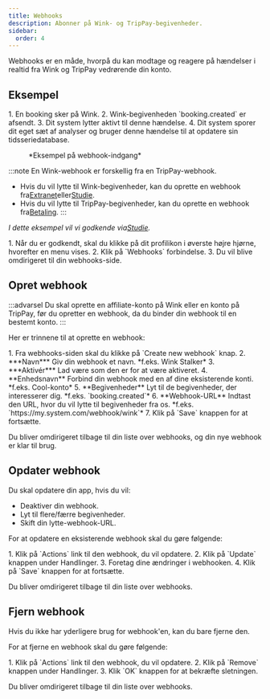 ```yaml
---
title: Webhooks
description: Abonner på Wink- og TripPay-begivenheder.
sidebar:
  order: 4
---
```


Webhooks er en måde, hvorpå du kan modtage og reagere på hændelser i realtid fra Wink og TripPay vedrørende din konto.

## Eksempel

<Steps>
  1. En booking sker på Wink.
  2. Wink-begivenheden `booking.created` er afsendt.
  3. Dit system lytter aktivt til denne hændelse.
  4. Dit system sporer dit eget sæt af analyser og bruger denne hændelse til at opdatere sin tidsseriedatabase.
</Steps>


<figure>
  <CloudinaryImage width="350" height="215" resize="scale" quality="best" alt="Eksempel på webhook" src="academy/webhook" errorImage="noimage_opaque_nyrtl0.png" />

  <figcaption>*Eksempel på webhook-indgang*</figcaption>
</figure>


:::note
En Wink-webhook er forskellig fra en TripPay-webhook.

* Hvis du vil lytte til Wink-begivenheder, kan du oprette en webhook fra[Extranet](https://extranet.wink.travel)eller[Studie](https://studio.wink.travel).
* Hvis du vil lytte til TripPay-begivenheder, kan du oprette en webhook fra[Betaling](https://pay.wink.travel).&#x20;
  :::

*I dette eksempel vil vi godkende via[Studie](https://studio.wink.travel).*

<Steps>
  1. Når du er godkendt, skal du klikke på dit profilikon i øverste højre hjørne, hvorefter en menu vises.
  2. Klik på `Webhooks` forbindelse.
  3. Du vil blive omdirigeret til din webhooks-side.
</Steps>


## Opret webhook

:::advarsel
Du skal oprette en affiliate-konto på Wink eller en konto på TripPay, før du opretter en webhook, da du binder din webhook til en bestemt konto.
:::

Her er trinnene til at oprette en webhook:

<Steps>
  1. Fra webhooks-siden skal du klikke på `Create new webhook` knap.
  2. ***Navn*** Giv din webhook et navn. *f.eks. Wink Stalker*
  3. ***Aktivér*** Lad være som den er for at være aktiveret.
  4. **Enhedsnavn** Forbind din webhook med en af ​​dine eksisterende konti. *f.eks. Cool-konto*
  5. **Begivenheder** Lyt til de begivenheder, der interesserer dig. *f.eks. `booking.created`*
  6. **Webhook-URL** Indtast den URL, hvor du vil lytte til begivenheder fra os. *f.eks. `https://my.system.com/webhook/wink`*
  7. Klik på `Save` knappen for at fortsætte.
</Steps>


Du bliver omdirigeret tilbage til din liste over webhooks, og din nye webhook er klar til brug.

## Opdater webhook

Du skal opdatere din app, hvis du vil:

* Deaktiver din webhook.
* Lyt til flere/færre begivenheder.
* Skift din lytte-webhook-URL.

For at opdatere en eksisterende webhook skal du gøre følgende:

<Steps>
  1. Klik på `Actions` link til den webhook, du vil opdatere.
  2. Klik på `Update` knappen under Handlinger.
  3. Foretag dine ændringer i webhooken.
  4. Klik på `Save` knappen for at fortsætte.
</Steps>


Du bliver omdirigeret tilbage til din liste over webhooks.

## Fjern webhook

Hvis du ikke har yderligere brug for webhook'en, kan du bare fjerne den.

For at fjerne en webhook skal du gøre følgende:

<Steps>
  1. Klik på `Actions` link til den webhook, du vil opdatere.
  2. Klik på `Remove` knappen under Handlinger.
  3. Klik `OK` knappen for at bekræfte sletningen.
</Steps>


Du bliver omdirigeret tilbage til din liste over webhooks.


